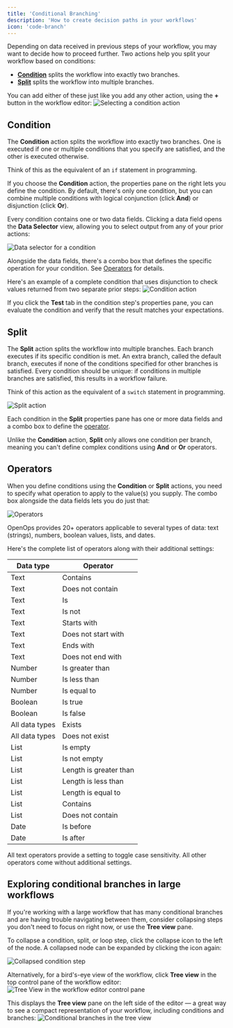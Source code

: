 ```yaml
---
title: 'Conditional Branching'
description: 'How to create decision paths in your workflows'
icon: 'code-branch'
---
```


Depending on data received in previous steps of your workflow, you may want to decide how to proceed further. Two actions help you split your workflow based on conditions:
* [**Condition**](#condition) splits the workflow into exactly two branches.
* [**Split**](#split) splits the workflow into multiple branches.

You can add either of these just like you add any other action, using the **+** button in the workflow editor:
![Selecting a condition action](/images/conditions-actions.png)

## Condition

The **Condition** action splits the workflow into exactly two branches. One is executed if one or multiple conditions that you specify are satisfied, and the other is executed otherwise.

Think of this as the equivalent of an `if` statement in programming.

If you choose the **Condition** action, the properties pane on the right lets you define the condition. By default, there's only one condition, but you can combine multiple conditions with logical conjunction (click **And**) or disjunction (click **Or**).

Every condition contains one or two data fields. Clicking a data field opens the **Data Selector** view, allowing you to select output from any of your prior actions:

![Data selector for a condition](/images/conditions-data-selector.png)

Alongside the data fields, there's a combo box that defines the specific operation for your condition. See [Operators](#operators) for details.

Here's an example of a complete condition that uses disjunction to check values returned from two separate prior steps:
![Condition action](/images/conditions-condition-list.png)

If you click the **Test** tab in the condition step's properties pane, you can evaluate the condition and verify that the result matches your expectations.

## Split

The **Split** action splits the workflow into multiple branches. Each branch executes if its specific condition is met. An extra branch, called the default branch, executes if none of the conditions specified for other branches is satisfied. Every condition should be unique: if conditions in multiple branches are satisfied, this results in a workflow failure.

Think of this action as the equivalent of a `switch` statement in programming.

![Split action](/images/conditions-split.png)

Each condition in the **Split** properties pane has one or more data fields and a combo box to define the [operator](#operators).

Unlike the **Condition** action, **Split** only allows one condition per branch, meaning you can't define complex conditions using **And** or **Or** operators.

## Operators

When you define conditions using the **Condition** or **Split** actions, you need to specify what operation to apply to the value(s) you supply. The combo box alongside the data fields lets you do just that:

![Operators](/images/conditions-operator.png)

OpenOps provides 20+ operators applicable to several types of data: text (strings), numbers, boolean values, lists, and dates.

Here's the complete list of operators along with their additional settings:

| Data type      | Operator               |
|----------------|------------------------|
| Text           | Contains               |
| Text           | Does not contain       |
| Text           | Is                     |
| Text           | Is not                 |
| Text           | Starts with            |
| Text           | Does not start with    |
| Text           | Ends with              |
| Text           | Does not end with      |
| Number         | Is greater than        |
| Number         | Is less than           |
| Number         | Is equal to            |
| Boolean        | Is true                |
| Boolean        | Is false               |
| All data types | Exists                 |
| All data types | Does not exist         |
| List           | Is empty               |
| List           | Is not empty           |
| List           | Length is greater than |
| List           | Length is less than    |
| List           | Length is equal to     |
| List           | Contains               |
| List           | Does not contain       |
| Date           | Is before              |
| Date           | Is after               |

All text operators provide a setting to toggle case sensitivity. All other operators come without additional settings.

## Exploring conditional branches in large workflows

If you're working with a large workflow that has many conditional branches and are having trouble navigating between them, consider collapsing steps you don't need to focus on right now, or use the **Tree view** pane.

To collapse a condition, split, or loop step, click the collapse icon to the left of the node. A collapsed node can be expanded by clicking the icon again:

![Collapsed condition step](/images/workflow-editor-condition-collapsed.png)

Alternatively, for a bird's-eye view of the workflow, click **Tree view** in the top control pane of the workflow editor:
![Tree View in the workflow editor control pane](/images/conditions-controls-tree-view.png)

This displays the **Tree view** pane on the left side of the editor — a great way to see a compact representation of your workflow, including conditions and branches:
![Conditional branches in the tree view](/images/conditions-tree-view.png)
